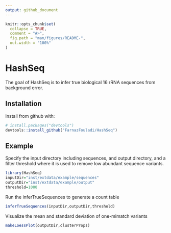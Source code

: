 ```yaml
---
output: github_document
---
```


<!-- README.md is generated from README.Rmd. Please edit that file -->

```r
knitr::opts_chunk$set(
  collapse = TRUE,
  comment = "#>",
  fig.path = "man/figures/README-",
  out.width = "100%"
)
```

# HashSeq

<!-- badges: start -->
<!-- badges: end -->

The goal of HashSeq is to infer true biological 16 rRNA sequences from background error.

## Installation

Install from github with:

``` r
# install.packages("devtools")
devtools::install_github("FarnazFouladi/HashSeq")
```
## Example

Specify the input directory including sequences, and output directory, and
a filter threshold where it is used to remove low abundant sequence variants.


```r
library(HashSeq)
inputDir="inst/extdata/example/sequences"
outputDir="inst/extdata/example/output"
threshold=1000
```

Run the inferTrueSequences to generate a count table

```r
inferTrueSequences(inputDir,outputDir,threshold)
```

Visualize the mean and standard deviation of one-mimatch variants

```r
makeLoessPlot(outputDir,clusterProps)

```


